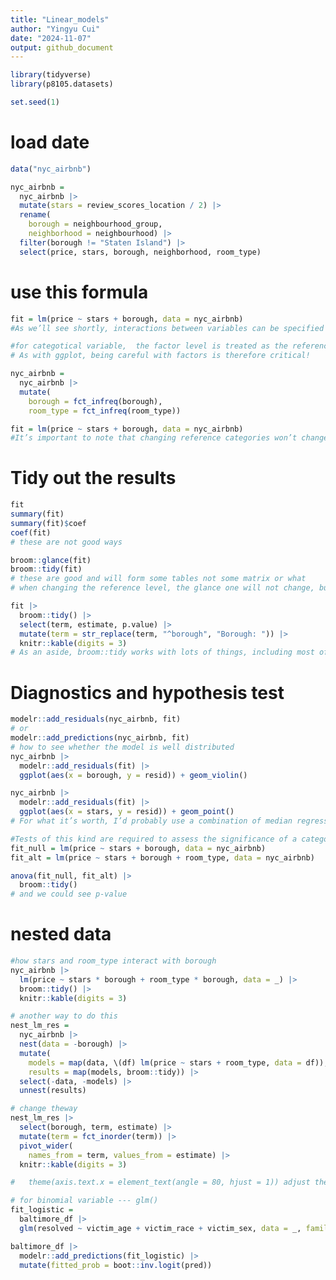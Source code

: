 ```yaml
---
title: "Linear_models"
author: "Yingyu Cui"
date: "2024-11-07"
output: github_document
---
```


```r
library(tidyverse)
library(p8105.datasets)

set.seed(1)
```

# load date
```r
data("nyc_airbnb")

nyc_airbnb = 
  nyc_airbnb |> 
  mutate(stars = review_scores_location / 2) |> 
  rename(
    borough = neighbourhood_group,
    neighborhood = neighbourhood) |> 
  filter(borough != "Staten Island") |> 
  select(price, stars, borough, neighborhood, room_type)
```

# use this formula 
```r
fit = lm(price ~ stars + borough, data = nyc_airbnb)
#As we’ll see shortly, interactions between variables can be specified using *. You can also specify an intercept-only model (outcome ~ 1), a model with no intercept (outcome ~ 0 + ...), and a model using all available predictors (outcome ~ .).

#for categotical variable,  the factor level is treated as the reference. (who served as one in factor variable is the reference level)
# As with ggplot, being careful with factors is therefore critical!

nyc_airbnb = 
  nyc_airbnb |> 
  mutate(
    borough = fct_infreq(borough),
    room_type = fct_infreq(room_type))

fit = lm(price ~ stars + borough, data = nyc_airbnb)
#It’s important to note that changing reference categories won’t change “fit” or statistical sigificance, but can affect ease of interpretation.
```

# Tidy out the results 
```r
fit
summary(fit)
summary(fit)$coef
coef(fit)
# these are not good ways

broom::glance(fit)
broom::tidy(fit)
# these are good and will form some tables not some matrix or what
# when changing the reference level, the glance one will not change, but the tidy one will change.

fit |> 
  broom::tidy() |> 
  select(term, estimate, p.value) |> 
  mutate(term = str_replace(term, "^borough", "Borough: ")) |> 
  knitr::kable(digits = 3)
# As an aside, broom::tidy works with lots of things, including most of the functions for model fitting you’re likely to run into (survival, mixed models, additive models, …)
```

# Diagnostics and hypothesis test
```r
modelr::add_residuals(nyc_airbnb, fit)
# or
modelr::add_predictions(nyc_airbnb, fit)
# how to see whether the model is well distributed 
nyc_airbnb |> 
  modelr::add_residuals(fit) |> 
  ggplot(aes(x = borough, y = resid)) + geom_violin()

nyc_airbnb |> 
  modelr::add_residuals(fit) |> 
  ggplot(aes(x = stars, y = resid)) + geom_point()
# For what it’s worth, I’d probably use a combination of median regression, which is less sensitive to outliers than OLS, and maybe bootstrapping for inference. If that’s not feasible, I’d omit rentals with price over $1000 (< 0.5% of the sample) from the primary analysis and examine these separately. I usually avoid transforming the outcome, because the results model is difficult to interpret.

#Tests of this kind are required to assess the significance of a categorical predictor with more than two levels; like the borough has many levels but the table before test the association between boroughs. if we want to see whether there is association in "borough".
fit_null = lm(price ~ stars + borough, data = nyc_airbnb)
fit_alt = lm(price ~ stars + borough + room_type, data = nyc_airbnb)

anova(fit_null, fit_alt) |> 
  broom::tidy()
# and we could see p-value
```

# nested data
```r
#how stars and room_type interact with borough
nyc_airbnb |> 
  lm(price ~ stars * borough + room_type * borough, data = _) |> 
  broom::tidy() |> 
  knitr::kable(digits = 3)

# another way to do this
nest_lm_res =
  nyc_airbnb |> 
  nest(data = -borough) |> 
  mutate(
    models = map(data, \(df) lm(price ~ stars + room_type, data = df)),
    results = map(models, broom::tidy)) |> 
  select(-data, -models) |> 
  unnest(results)

# change theway 
nest_lm_res |> 
  select(borough, term, estimate) |> 
  mutate(term = fct_inorder(term)) |> 
  pivot_wider(
    names_from = term, values_from = estimate) |> 
  knitr::kable(digits = 3)

#   theme(axis.text.x = element_text(angle = 80, hjust = 1)) adjust the angle of the x-axis

# for binomial variable --- glm()
fit_logistic = 
  baltimore_df |> 
  glm(resolved ~ victim_age + victim_race + victim_sex, data = _, family = binomial()) 

baltimore_df |> 
  modelr::add_predictions(fit_logistic) |> 
  mutate(fitted_prob = boot::inv.logit(pred))


```

